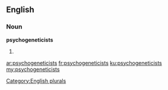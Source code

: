 ==English==

===Noun===
'''psychogeneticists'''

# {{plural of|[[psychogeneticist]]}}

[[Category:English plurals]]

[[ar:psychogeneticists]]
[[fr:psychogeneticists]]
[[ku:psychogeneticists]]
[[my:psychogeneticists]]